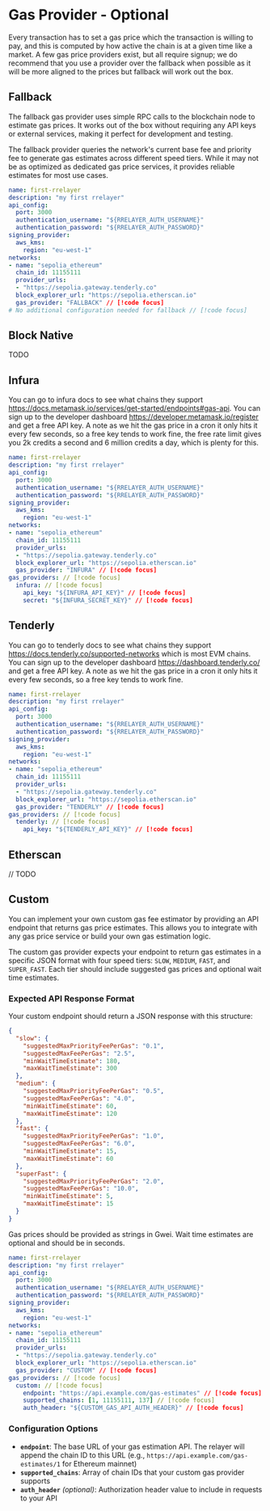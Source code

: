 # Gas Provider - Optional

Every transaction has to set a gas price which the transaction is willing to pay, and this is computed by how active the
chain is at a given time like a market. A few gas price providers exist, but all require signup; we do recommend
that you use a provider over the fallback when possible as it will be more aligned to the prices but fallback will work
out the box.

## Fallback

The fallback gas provider uses simple RPC calls to the blockchain node to estimate gas prices. It works out of the box
without requiring any API keys or external services, making it perfect for development and testing.

The fallback provider queries the network's current base fee and priority fee to generate gas estimates across
different speed tiers. While it may not be as optimized as dedicated gas price services, it provides reliable estimates for most use cases.

```yaml [rrelayer.yaml]
name: first-rrelayer
description: "my first rrelayer"
api_config:
  port: 3000
  authentication_username: "${RRELAYER_AUTH_USERNAME}"
  authentication_password: "${RRELAYER_AUTH_PASSWORD}"
signing_provider:
  aws_kms:
    region: "eu-west-1"
networks:
- name: "sepolia_ethereum"
  chain_id: 11155111
  provider_urls:
  - "https://sepolia.gateway.tenderly.co"
  block_explorer_url: "https://sepolia.etherscan.io"
  gas_provider: "FALLBACK" // [!code focus]
# No additional configuration needed for fallback // [!code focus]
```

## Block Native

TODO

## Infura

You can go to infura docs to see what chains they support https://docs.metamask.io/services/get-started/endpoints#gas-api.
You can sign up to the developer dashboard https://developer.metamask.io/register and get a free API key.
A note as we hit the gas price in a cron it only hits it every few seconds, so a free key tends to work fine,
the free rate limit gives you 2k credits a second and 6 million credits a day, which is plenty for this.

```yaml [rrelayer.yaml]
name: first-rrelayer
description: "my first rrelayer"
api_config:
  port: 3000
  authentication_username: "${RRELAYER_AUTH_USERNAME}"
  authentication_password: "${RRELAYER_AUTH_PASSWORD}"
signing_provider:
  aws_kms:
    region: "eu-west-1"
networks:
- name: "sepolia_ethereum"
  chain_id: 11155111
  provider_urls:
  - "https://sepolia.gateway.tenderly.co"
  block_explorer_url: "https://sepolia.etherscan.io"
  gas_provider: "INFURA" // [!code focus]
gas_providers: // [!code focus]
  infura: // [!code focus]
    api_key: "${INFURA_API_KEY}" // [!code focus]
    secret: "${INFURA_SECRET_KEY}" // [!code focus]
```

## Tenderly

You can go to tenderly docs to see what chains they support https://docs.tenderly.co/supported-networks which is most EVM chains.
You can sign up to the developer dashboard https://dashboard.tenderly.co/ and get a free API key.
A note as we hit the gas price in a cron it only hits it every few seconds, so a free key tends to work fine.

```yaml [rrelayer.yaml]
name: first-rrelayer
description: "my first rrelayer"
api_config:
  port: 3000
  authentication_username: "${RRELAYER_AUTH_USERNAME}"
  authentication_password: "${RRELAYER_AUTH_PASSWORD}"
signing_provider:
  aws_kms:
    region: "eu-west-1"
networks:
- name: "sepolia_ethereum"
  chain_id: 11155111
  provider_urls:
  - "https://sepolia.gateway.tenderly.co"
  block_explorer_url: "https://sepolia.etherscan.io"
  gas_provider: "TENDERLY" // [!code focus]
gas_providers: // [!code focus]
  tenderly: // [!code focus]
    api_key: "${TENDERLY_API_KEY}" // [!code focus]
```

## Etherscan

// TODO

## Custom

You can implement your own custom gas fee estimator by providing an API endpoint that returns gas price estimates.
This allows you to integrate with any gas price service or build your own gas estimation logic.

The custom gas provider expects your endpoint to return gas estimates in a specific JSON format with
four speed tiers: `SLOW`, `MEDIUM`, `FAST`, and `SUPER_FAST`. Each tier should include suggested gas prices and optional wait time estimates.

### Expected API Response Format

Your custom endpoint should return a JSON response with this structure:

```json
{
  "slow": {
    "suggestedMaxPriorityFeePerGas": "0.1",
    "suggestedMaxFeePerGas": "2.5",
    "minWaitTimeEstimate": 180,
    "maxWaitTimeEstimate": 300
  },
  "medium": {
    "suggestedMaxPriorityFeePerGas": "0.5",
    "suggestedMaxFeePerGas": "4.0",
    "minWaitTimeEstimate": 60,
    "maxWaitTimeEstimate": 120
  },
  "fast": {
    "suggestedMaxPriorityFeePerGas": "1.0",
    "suggestedMaxFeePerGas": "6.0",
    "minWaitTimeEstimate": 15,
    "maxWaitTimeEstimate": 60
  },
  "superFast": {
    "suggestedMaxPriorityFeePerGas": "2.0",
    "suggestedMaxFeePerGas": "10.0",
    "minWaitTimeEstimate": 5,
    "maxWaitTimeEstimate": 15
  }
}
```

Gas prices should be provided as strings in Gwei. Wait time estimates are optional and should be in seconds.

```yaml [rrelayer.yaml]
name: first-rrelayer
description: "my first rrelayer"
api_config:
  port: 3000
  authentication_username: "${RRELAYER_AUTH_USERNAME}"
  authentication_password: "${RRELAYER_AUTH_PASSWORD}"
signing_provider:
  aws_kms:
    region: "eu-west-1"
networks:
- name: "sepolia_ethereum"
  chain_id: 11155111
  provider_urls:
  - "https://sepolia.gateway.tenderly.co"
  block_explorer_url: "https://sepolia.etherscan.io"
  gas_provider: "CUSTOM" // [!code focus]
gas_providers: // [!code focus]
  custom: // [!code focus]
    endpoint: "https://api.example.com/gas-estimates" // [!code focus]
    supported_chains: [1, 11155111, 137] // [!code focus]
    auth_header: "${CUSTOM_GAS_API_AUTH_HEADER}" // [!code focus]
```

### Configuration Options

- **`endpoint`**: The base URL of your gas estimation API. The relayer will append the chain ID to this URL (e.g., `https://api.example.com/gas-estimates/1` for Ethereum mainnet)
- **`supported_chains`**: Array of chain IDs that your custom gas provider supports
- **`auth_header`** _(optional)_: Authorization header value to include in requests to your API
